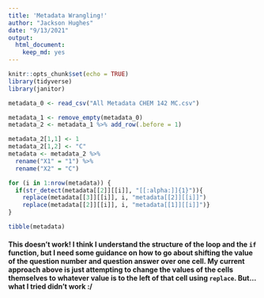 ```yaml
---
title: 'Metadata Wrangling!'
author: "Jackson Hughes"
date: "9/13/2021"
output: 
  html_document:
    keep_md: yes
---
```


```r
knitr::opts_chunk$set(echo = TRUE)
library(tidyverse)
library(janitor)
```

```r
metadata_0 <- read_csv("All Metadata CHEM 142 MC.csv")
```

```r
metadata_1 <- remove_empty(metadata_0)
metadata_2 <- metadata_1 %>% add_row(.before = 1)
```

```r
metadata_2[1,1] <- 1
metadata_2[1,2] <- "C"
metadata <- metadata_2 %>% 
  rename("X1" = "1") %>% 
  rename("X2" = "C")
```

```r
for (i in 1:nrow(metadata)) {
  if(str_detect(metadata[[2]][[i]], "[[:alpha:]]{1}")){
    replace(metadata[[3]][[i]], i, "metadata[[2]][[i]]")
    replace(metadata[[2]][[i]], i, "metadata[[1]][[i]]")}
}
```

```r
tibble(metadata)
```

#### This doesn't work! I think I understand the structure of the loop and the `if` function, but I need some guidance on how to go about shifting the value of the question number and question answer over one cell. My current approach above is just attempting to change the values of the cells themselves to whatever value is to the left of that cell using `replace`. But... what I tried didn't work :/